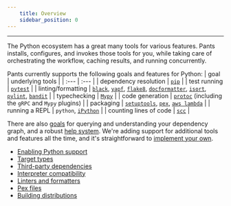 ```yaml
---
    title: Overview
    sidebar_position: 0
---
```


---

The Python ecosystem has a great many tools for various features. Pants installs, configures, and invokes those tools for you, while taking care of orchestrating the workflow, caching results, and running concurrently.

Pants currently supports the following goals and features for Python:
| goal | underlying tools |
| :--- | :--- |
| dependency resolution | [`pip`](./third-party-dependencies.mdx) |
| test running | [`pytest`](../../../reference/subsystems/pytest.mdx) |
| linting/formatting | [`black`](../../../reference/subsystems/black.mdx), [`yapf`](../../../reference/subsystems/yapf.mdx), [`flake8`](../../../reference/subsystems/flake8.mdx), [`docformatter`](../../../reference/subsystems/docformatter.mdx), [`isort`](../../../reference/subsystems/isort.mdx), [`pylint`](../../../reference/subsystems/pylint.mdx), [`bandit`](../../../reference/subsystems/bandit.mdx) |
| typechecking | [`Mypy`](../../../reference/subsystems/mypy.mdx) |
| code generation | [`protoc`](docs:reference-protoc) (including the `gRPC` and `Mypy` plugins) |
| packaging | [`setuptools`](../../../reference/subsystems/setuptools.mdx), [`pex`](../../../reference/subsystems/pex.mdx), [`aws lambda`](../../../reference/subsystems/lambdex.mdx) |
| running a REPL | `python`, [`iPython`](../../../reference/subsystems/ipython.mdx) |
| counting lines of code | [`scc`](../../../reference/subsystems/scc.mdx) |

There are also [goals](../../using-pants/project-introspection.mdx) for querying and understanding your dependency graph, and a robust [help system](../../using-pants/command-line-help.mdx). We're adding support for additional tools and features all the time, and it's straightforward to [implement your own](../../writing-plugins/overview.mdx).

- [Enabling Python support](./enabling-python-support.mdx)
- [Target types](./target-types.mdx)
- [Third-party dependencies](./third-party-dependencies.mdx)
- [Interpreter compatibility](./interpreter-compatibility.mdx)
- [Linters and formatters](./linters-and-formatters.mdx)
- [Pex files](./pex-files.mdx)
- [Building distributions](./building-distributions.mdx)
